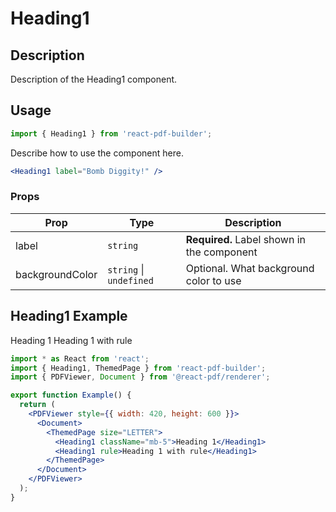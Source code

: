 

<Meta title="Documentation/Components/Typography/Heading1" />

<h1>Heading1</h1>

## Description

Description of the Heading1 component.

## Usage

```jsx
import { Heading1 } from 'react-pdf-builder';
```

Describe how to use the component here.

```jsx
<Heading1 label="Bomb Diggity!" />
```

### Props

| Prop            | Type                        | Description                                |
| --------------- | --------------------------- | ------------------------------------------ |
| label           | `string`                    | **Required.** Label shown in the component |
| backgroundColor | `string` &#124; `undefined` | Optional. What background color to use     |

## Heading1 Example

<DocsPDF>
  <Heading1 className="mb-5">Heading 1</Heading1>
  <Heading1 rule>Heading 1 with rule</Heading1>
</DocsPDF>

```jsx
import * as React from 'react';
import { Heading1, ThemedPage } from 'react-pdf-builder';
import { PDFViewer, Document } from '@react-pdf/renderer';

export function Example() {
  return (
    <PDFViewer style={{ width: 420, height: 600 }}>
      <Document>
        <ThemedPage size="LETTER">
          <Heading1 className="mb-5">Heading 1</Heading1>
          <Heading1 rule>Heading 1 with rule</Heading1>
        </ThemedPage>
      </Document>
    </PDFViewer>
  );
}
```
